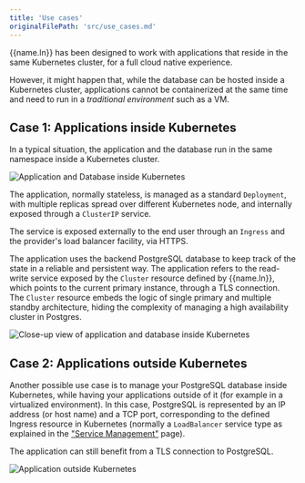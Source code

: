 ```yaml
---
title: 'Use cases'
originalFilePath: 'src/use_cases.md'
---
```




{{name.ln}} has been designed to work with applications
that reside in the same Kubernetes cluster, for a full cloud native
experience.

However, it might happen that, while the database can be hosted
inside a Kubernetes cluster, applications cannot be containerized
at the same time and need to run in a *traditional environment* such 
as a VM.

## Case 1: Applications inside Kubernetes

In a typical situation, the application and the database run in the same
namespace inside a Kubernetes cluster.

![Application and Database inside Kubernetes](./images/apps-in-k8s.png)

The application, normally stateless, is managed as a standard `Deployment`,
with multiple replicas spread over different Kubernetes node, and internally
exposed through a `ClusterIP` service.

The service is exposed externally to the end user through an `Ingress` and the
provider's load balancer facility, via HTTPS.

The application uses the backend PostgreSQL database to keep track of the state
in a reliable and persistent way. The application refers to the read-write
service exposed by the `Cluster` resource defined by {{name.ln}},
which points to the current primary instance, through a TLS connection.  The
`Cluster` resource embeds the logic of single primary and multiple standby
architecture, hiding the complexity of managing a high availability cluster in
Postgres.

![Close-up view of application and database inside Kubernetes](./images/architecture-in-k8s.png)

## Case 2: Applications outside Kubernetes

Another possible use case is to manage your PostgreSQL database inside
Kubernetes, while having your applications outside of it (for example in a
virtualized environment). In this case, PostgreSQL is represented by an IP
address (or host name) and a TCP port, corresponding to the defined Ingress
resource in Kubernetes (normally a `LoadBalancer` service type as explained
in the ["Service Management"](service_management.md) page).

The application can still benefit from a TLS connection to PostgreSQL.

![Application outside Kubernetes](./images/apps-outside-k8s.png)
